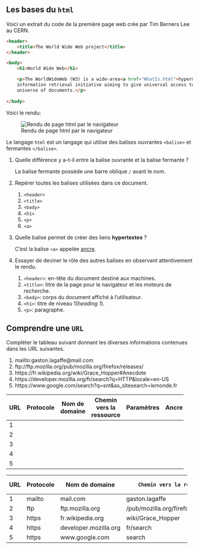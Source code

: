 ## Les bases du `html`

Voici un extrait du code de la première page web crée par Tim Berners Lee au CERN.

```html
<header>
    <title>The World Wide Web project</title>
</header>

<body>
    <h1>World Wide Web</h1>

    <p>The WorldWideWeb (W3) is a wide-area<a href="WhatIs.html">hypermedia</a>
    information retrieval initiative aiming to give universal access to a large
    universe of documents.</p>
    
</body>
```

Voici le rendu:

![Rendu de page html par le navigateur](../../images/exo-html-1.png)

Le langage `html` est un langage qui utilise des balises ouvrantes `<balise>` et fermantes
`</balise>`.

1. Quelle différence y a-t-il entre la balise ouvrante et la balise fermante ?

   ::: correction
   
   La balise fermante possède une barre oblique `/` avant le nom.
   
   :::

2. Repérer toutes les balises utilisées dans ce document.

   ::: correction
   
   1. `<header>`
   2. `<title>`
   3. `<body>`
   4. `<h1>`
   5. `<p>`
   6. `<a>`
   
   :::

3. Quelle balise permet de créer des liens **hypertextes** ?

   ::: correction
   
   C'est la balise `<a>` appelée [ancre](https://developer.mozilla.org/fr/docs/Web/HTML/Element/a).
   
   :::
   
4. Essayer de deviner le rôle des autres balises en observant attentivement le rendu.

   ::: correction
   
   1. `<header>`: en-tête du document destiné aux machines.
   2. `<title>`: titre de la page pour le navigateur et les moteurs de recherche.
   3. `<body>`: corps du document affiché à l'utilisateur.
   4. `<h1>`: titre de niveau 1(_heading 1_).
   5. `<p>`: paragraphe.
   
   :::

## Comprendre une `URL`

Compléter le tableau suivant donnant les diverses informations contenues dans les URL suivantes.

1. mailto:gaston.lagaffe@mail.com
2. ftp://ftp.mozilla.org/pub/mozilla.org/firefox/releases/
3. https://fr.wikipedia.org/wiki/Grace_Hopper#Anecdote
4. https://developer.mozilla.org/fr/search?q=HTTP&locale=en-US
5. https://www.google.com/search?q=snt&as_sitesearch=lemonde.fr


+-----+-----------+----------------+--------------------------+------------+-------+
| URL | Protocole | Nom de domaine | Chemin vers la ressource | Paramètres | Ancre |
+=====+===========+================+==========================+============+=======+
| 1   |           |                |                          |            |       |
+-----+-----------+----------------+--------------------------+------------+-------+
| 2   |           |                |                          |            |       |
+-----+-----------+----------------+--------------------------+------------+-------+
| 3   |           |                |                          |            |       |
+-----+-----------+----------------+--------------------------+------------+-------+
| 4   |           |                |                          |            |       |
+-----+-----------+----------------+--------------------------+------------+-------+
| 5   |           |                |                          |            |       |
+-----+-----------+----------------+--------------------------+------------+-------+

::: correction

+-----+-----------+-----------------------+------------------------------------+--------------------------------+-----------+
| URL | Protocole |    Nom de domaine     |      Chemin vers la ressource      |           Paramètres           |   Ancre   |
+=====+===========+=======================+====================================+================================+===========+
| 1   | mailto    | mail.com              | gaston.lagaffe                     |                                |           |
+-----+-----------+-----------------------+------------------------------------+--------------------------------+-----------+
| 2   | ftp       | ftp.mozilla.org       | /pub/mozilla.org/firefox/releases/ |                                |           |
+-----+-----------+-----------------------+------------------------------------+--------------------------------+-----------+
| 3   | https     | fr.wikipedia.org      | wiki/Grace_Hopper                  |                                | #Anecdote |
+-----+-----------+-----------------------+------------------------------------+--------------------------------+-----------+
| 4   | https     | developer.mozilla.org | fr/search                          | q=HTTP&locale=en-US            |           |
+-----+-----------+-----------------------+------------------------------------+--------------------------------+-----------+
| 5   | https     | www.google.com        | search                             | q=snt&as_sitesearch=lemonde.fr |           |
+-----+-----------+-----------------------+------------------------------------+--------------------------------+-----------+

:::
